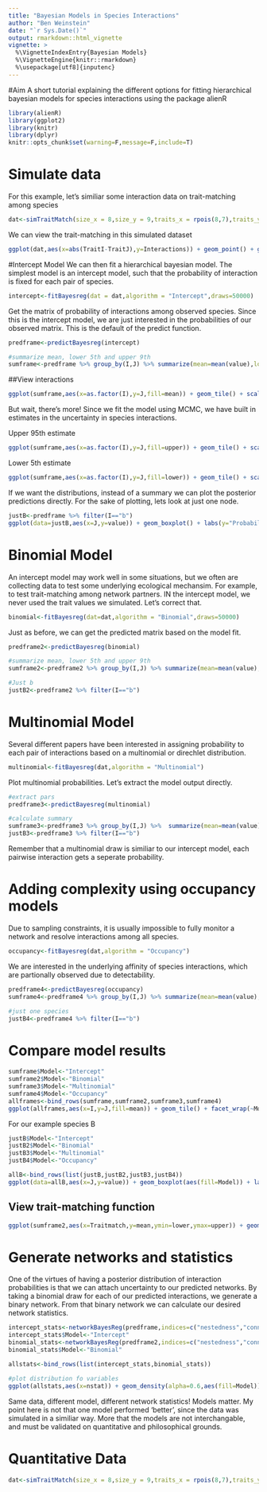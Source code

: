 ```yaml
---
title: "Bayesian Models in Species Interactions"
author: "Ben Weinstein"
date: "`r Sys.Date()`"
output: rmarkdown::html_vignette
vignette: >
  %\VignetteIndexEntry{Bayesian Models}
  %\VignetteEngine{knitr::rmarkdown}
  %\usepackage[utf8]{inputenc}
---
```


#Aim
A short tutorial explaining the different options for fitting hierarchical bayesian models for species interactions using the package alienR

```r
library(alienR)
library(ggplot2)
library(knitr)
library(dplyr)
knitr::opts_chunk$set(warning=F,message=F,include=T)
```

# Simulate data

For this example, let's similiar some interaction data on trait-matching among species

```r
dat<-simTraitMatch(size_x = 8,size_y = 9,traits_x = rpois(8,7),traits_y = rpois(9,10),alpha_sigma = 3,replicates=5)
```

We can view the trait-matching in this simulated dataset

```r
ggplot(dat,aes(x=abs(TraitI-TraitJ),y=Interactions)) + geom_point() + geom_smooth(method="glm",method.args=list(family="binomial")) + ggtitle("Pairwise Trait-matching") + labs(y="Prob. of Interaction")
```

#Intercept Model
We can then fit a hierarchical bayesian model. The simplest model is an intercept model, such that the probability of interaction is fixed for each pair of species.

```r
intercept<-fitBayesreg(dat = dat,algorithm = "Intercept",draws=50000)
```

Get the matrix of probability of interactions among observed species. Since this is the intercept model, we are just interested in the probabilities of our observed matrix. This is the default of the predict function.

```r
predframe<-predictBayesreg(intercept)

#summarize mean, lower 5th and upper 9th
sumframe<-predframe %>% group_by(I,J) %>% summarize(mean=mean(value),lower=quantile(value,0.05),upper=quantile(value,0.95))
```

##View interactions
```r
ggplot(sumframe,aes(x=as.factor(I),y=J,fill=mean)) + geom_tile() + scale_fill_continuous(low="blue",high="red") + labs(x="I")
```

But wait, there's more! Since we fit the model using MCMC, we have built in estimates in the uncertainty in species interactions.

Upper 95th estimate
```r
ggplot(sumframe,aes(x=as.factor(I),y=J,fill=upper)) + geom_tile() + scale_fill_continuous(low="blue",high="red") + labs(x="I")
```

Lower 5th estimate
```r
ggplot(sumframe,aes(x=as.factor(I),y=J,fill=lower)) + geom_tile() + scale_fill_continuous(low="blue",high="red") + labs(x="I")
```

If we want the distributions, instead of a summary we can plot the posterior predictions directly. For the sake of plotting, lets look at just one node.

```r
justB<-predframe %>% filter(I=="b")
ggplot(data=justB,aes(x=J,y=value)) + geom_boxplot() + labs(y="Probability of interaction") + ggtitle("For Species B in the higher level") + theme_bw()
```

# Binomial Model

An intercept model may work well in some situations, but we often are collecting data to test some underlying ecological mechansim. For example, to test trait-matching among network partners. IN the intercept model, we never used the trait values we simulated. Let's correct that.

```r
binomial<-fitBayesreg(dat=dat,algorithm = "Binomial",draws=50000)
```

Just as before, we can get the predicted matrix based on the model fit.

```r
predframe2<-predictBayesreg(binomial)

#summarize mean, lower 5th and upper 9th
sumframe2<-predframe2 %>% group_by(I,J) %>% summarize(mean=mean(value),lower=quantile(value,0.05),upper=quantile(value,0.95),Traitmatch=unique(Traitmatch))

#Just b
justB2<-predframe2 %>% filter(I=="b")
```

# Multinomial Model

Several different papers have been interested in assigning probability to each pair of interactions based on a multinomial or direchlet distribution.

```r
multinomial<-fitBayesreg(dat,algorithm = "Multinomial")
```

Plot multinomial probabilities. Let's extract the model output directly.

```r
#extract pars
predframe3<-predictBayesreg(multinomial)

#calculate summary
sumframe3<-predframe3 %>% group_by(I,J) %>%  summarize(mean=mean(value),lower=quantile(value,0.05),upper=quantile(value,0.95))
justB3<-predframe3 %>% filter(I=="b")
```

Remember that a multinomial draw is similiar to our intercept model, each pairwise interaction gets a seperate probability.

# Adding complexity using occupancy models

Due to sampling constraints, it is usually impossible to fully monitor a network and resolve interactions among all species.

```r
occupancy<-fitBayesreg(dat,algorithm = "Occupancy")
```

We are interested in the underlying affinity of species interactions, which are partionally observed due to detectability.

```r
predframe4<-predictBayesreg(occupancy)
sumframe4<-predframe4 %>% group_by(I,J) %>% summarize(mean=mean(value),lower=quantile(value,0.05),upper=quantile(value,0.95),Traitmatch=unique(Traitmatch))

#just one species
justB4<-predframe4 %>% filter(I=="b")
```

# Compare model results

```r
sumframe$Model<-"Intercept"
sumframe2$Model<-"Binomial"
sumframe3$Model<-"Multinomial"
sumframe4$Model<-"Occupancy"
allframes<-bind_rows(sumframe,sumframe2,sumframe3,sumframe4)
ggplot(allframes,aes(x=I,y=J,fill=mean)) + geom_tile() + facet_wrap(~Model) + scale_color_continuous(low='blue',high='red')
```

For our example species B

```r
justB$Model<-"Intercept"
justB2$Model<-"Binomial"
justB3$Model<-"Multinomial"
justB4$Model<-"Occupancy"

allB<-bind_rows(list(justB,justB2,justB3,justB4))
ggplot(data=allB,aes(x=J,y=value)) + geom_boxplot(aes(fill=Model)) + labs(y="Probability of interaction") + ggtitle("For Species B in the higher level") + theme_bw()
```

## View trait-matching function

```r
ggplot(sumframe2,aes(x=Traitmatch,y=mean,ymin=lower,ymax=upper)) + geom_line() + geom_ribbon(alpha=0.7,fill="black") + labs(y="Probability of Interaction") + theme_bw()
```

# Generate networks and statistics

One of the virtues of having a posterior distribution of interaction probabilities is that we can attach uncertainty to our predicted networks. By taking a binomial draw for each of our predicted interactions, we generate a binary network. From that binary network we can calculate our desired network statistics.

```r
intercept_stats<-networkBayesReg(predframe,indices=c("nestedness","connectance"))
intercept_stats$Model<-"Intercept"
binomial_stats<-networkBayesReg(predframe2,indices=c("nestedness","connectance"))
binomial_stats$Model<-"Binomial"

allstats<-bind_rows(list(intercept_stats,binomial_stats))

#plot distribution fo variables
ggplot(allstats,aes(x=nstat)) + geom_density(alpha=0.6,aes(fill=Model)) + facet_wrap(~Metric,scales='free',nrow=1) + theme_bw()  + labs(x="value")
```

Same data, different model, different network statistics! Models matter. My point here is not that one model performed 'better', since the data was simulated in a similiar way. More that the models are not interchangable, and must be validated on quantitative and philosophical grounds.


# Quantitative Data

```r
dat<-simTraitMatch(size_x = 8,size_y = 9,traits_x = rpois(8,7),traits_y = rpois(9,10),alpha_sigma = 3,replicates=5)
```
